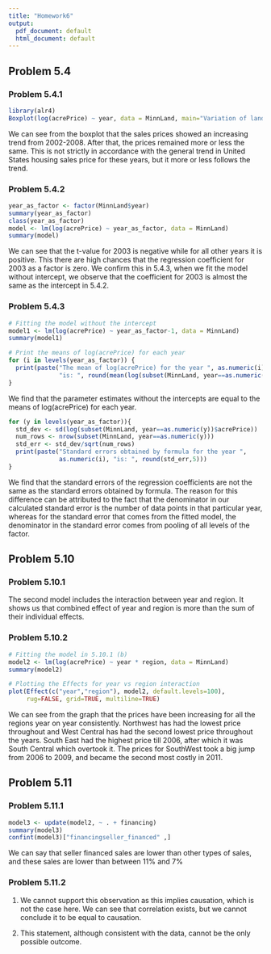 ---
title: "Homework6"
output:
  pdf_document: default
  html_document: default
---

## Problem 5.4

### Problem 5.4.1
```{r message=FALSE}
library(alr4)
Boxplot(log(acrePrice) ~ year, data = MinnLand, main="Variation of land price with year", id.n=1)
```
We can see from the boxplot that the sales prices showed an increasing trend from 2002-2008. After that, the prices remained more or less the same. This is not strictly in accordance with the general trend in United States housing sales price for these years, but it more or less follows the trend.

### Problem 5.4.2
```{r}
year_as_factor <- factor(MinnLand$year)
summary(year_as_factor)
class(year_as_factor)
model <- lm(log(acrePrice) ~ year_as_factor, data = MinnLand)
summary(model)
```

We can see that the t-value for 2003 is negative while for all other years it is positive. This there are high chances that the regression coefficient for 2003 as a factor is zero. We confirm this in 5.4.3, when we fit the model without intercept, we observe that the coefficient for 2003 is almost the same as the intercept in 5.4.2. 

### Problem 5.4.3
```{r}
# Fitting the model without the intercept
model1 <- lm(log(acrePrice) ~ year_as_factor-1, data = MinnLand)
summary(model1)

# Print the means of log(acrePrice) for each year
for (i in levels(year_as_factor)) {
  print(paste("The mean of log(acrePrice) for the year ", as.numeric(i), 
              "is: ", round(mean(log(subset(MinnLand, year==as.numeric(i))$acrePrice)),5)))
}
```

We find that the parameter estimates without the intercepts are equal to the means of log(acrePrice) for each year.

```{r}
for (y in levels(year_as_factor)){
  std_dev <- sd(log(subset(MinnLand, year==as.numeric(y))$acrePrice))
  num_rows <- nrow(subset(MinnLand, year==as.numeric(y)))
  std_err <- std_dev/sqrt(num_rows)
  print(paste("Standard errors obtained by formula for the year ", 
              as.numeric(i), "is: ", round(std_err,5)))
}
```

We find that the standard errors of the regression coefficients are not the same as the standard errors obtained by formula. The reason for this difference can be attributed to the fact that the denominator in our calculated standard error is the number of data points in that particular year, whereas for the standard error that comes from the fitted model, the denominator in the standard error comes from pooling of all levels of the factor.

## Problem 5.10

### Problem 5.10.1
The second model includes the interaction between year and region. It shows us that combined effect of year and region is more than the sum of their individual effects.

### Problem 5.10.2
```{r}
# Fitting the model in 5.10.1 (b)
model2 <- lm(log(acrePrice) ~ year * region, data = MinnLand)
summary(model2)

# Plotting the Effects for year vs region interaction
plot(Effect(c("year","region"), model2, default.levels=100), 
     rug=FALSE, grid=TRUE, multiline=TRUE)
```

We can see from the graph that the prices have been increasing for all the regions year on year consistently. Northwest has had the lowest price throughout and West Central has had the second lowest price throughout the years. South East had the highest price till 2006, after which it was South Central which overtook it. The prices for SouthWest took a big jump from 2006 to 2009, and became the second most costly in 2011. 

## Problem 5.11

### Problem 5.11.1
```{r}
model3 <- update(model2, ~ . + financing)
summary(model3)
confint(model3)["financingseller_financed" ,]
```

We can say that seller financed sales are lower than other types of sales, and these sales are lower than between 11% and 7%

### Problem 5.11.2
1. We cannot support this observation as this implies causation, which is not the case here. We can see that correlation exists, but we cannot conclude it to be  equal to causation.

2. This statement, although consistent with the data, cannot be the only possible outcome.
